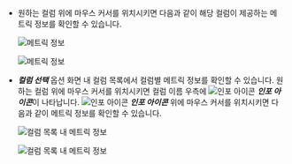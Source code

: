 * 원하는 컬럼 위에 마우스 커서를 위치시키면 다음과 같이 해당 컬럼이 제공하는 메트릭 정보를 확인할 수 있습니다. 

  <InDoc pages="resource-node-list,resource-pod-list,resource-application-list">

  ![메트릭 정보](/img/k8s-resource-node-list-metric-info.png)

  </InDoc>

  <InDoc pages="resource-container-list">

  ![메트릭 정보](/img/k8s-resource-container-list-metric-info.png)

  </InDoc>

* ***컬럼 선택*** 옵션 화면 내 컬럼 목록에서 컬럼별 메트릭 정보를 확인할 수 있습니다. 원하는 컬럼 위에 마우스 커서를 위치시키면 컬럼 이름 우측에 ![인포 아이콘](/img/ico-info.svg) ***인포 아이콘***이 나타납니다. ![인포 아이콘](/img/ico-info.svg) ***인포 아이콘*** 위에 마우스 커서를 위치시키면 다음과 같이 메트릭 정보를 확인할 수 있습니다. 

  <InDoc pages="resource-node-list,resource-pod-list,resource-application-list">

  ![컬럼 목록 내 메트릭 정보](/img/k8s-resource-node-list-metric-info-cl.png)

  </InDoc>

  <InDoc pages="resource-container-list">

  ![컬럼 목록 내 메트릭 정보](/img/k8s-resource-container-list-metric-info-cl.png)

  </InDoc>